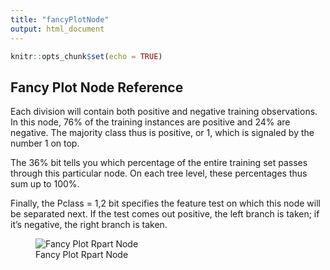 ```yaml
---
title: "fancyPlotNode"
output: html_document
---
```


```r
knitr::opts_chunk$set(echo = TRUE)
```

## Fancy Plot Node Reference

Each division will contain both positive and
negative training observations. In this node, 76% of the training
instances are positive and 24% are negative. The majority class
thus is positive, or 1, which is signaled by the number 1 on top.

The 36% bit tells you which percentage of the entire training set
passes through this particular node. On each tree level,
these percentages thus sum up to 100%.

Finally, the Pclass = 1,2 bit specifies the feature test on which
this node will be separated next. If the test comes out positive,
the left branch is taken; if it's negative, the right branch is taken.

![Fancy Plot Rpart Node](./intro_machine_learning/tree_plot_zoom.png)

